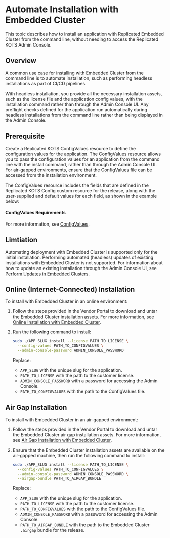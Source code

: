 
# Automate Installation with Embedded Cluster

This topic describes how to install an application with Replicated Embedded Cluster from the command line, without needing to access the Replicated KOTS Admin Console.

## Overview

A common use case for installing with Embedded Cluster from the command line is to automate installation, such as performing headless installations as part of CI/CD pipelines.

With headless installation, you provide all the necessary installation assets, such as the license file and the application config values, with the installation command rather than through the Admin Console UI. Any preflight checks defined for the application run automatically during headless installations from the command line rather than being displayed in the Admin Console.

## Prerequisite

Create a Replicated KOTS ConfigValues resource to define the configuration values for the application. The ConfigValues resource allows you to pass the configuration values for an application from the command line with the install command, rather than through the Admin Console UI. For air-gapped environments, ensure that the ConfigValues file can be accessed from the installation environment. 

The ConfigValues resource includes the fields that are defined in the Replicated KOTS Config custom resource for the release, along with the user-supplied and default values for each field, as shown in the example below:

<ConfigValuesExample/>

#### ConfigValues Requirements

<ConfigValuesRequirements/>

For more information, see [ConfigValues](/reference/custom-resource-configvalues).

## Limtiation

Automating deployment with Embedded Cluster is supported only for the initial installation. Performing automated (headless) updates of existing installations with Embedded Cluster is not supported. For information about how to update an existing installation through the Admin Console UI, see [Perform Updates in Embedded Clusters](/enterprise/updating-embedded).

## Online (Internet-Connected) Installation

To install with Embedded Cluster in an online environment:

1. Follow the steps provided in the Vendor Portal to download and untar the Embedded Cluster installation assets. For more information, see [Online Installation with Embedded Cluster](/enterprise/installing-embedded).

1. Run the following command to install:

    ```bash
    sudo ./APP_SLUG install --license PATH_TO_LICENSE \
      --config-values PATH_TO_CONFIGVALUES \
      --admin-console-password ADMIN_CONSOLE_PASSWORD
    ```

    Replace:
    * `APP_SLUG` with the unique slug for the application.
    * `PATH_TO_LICENSE` with the path to the customer license.
    * `ADMIN_CONSOLE_PASSWORD` with a password for accessing the Admin Console.
    * `PATH_TO_CONFIGVALUES` with the path to the ConfigValues file.

## Air Gap Installation

To install with Embedded Cluster in an air-gapped environment:

1. Follow the steps provided in the Vendor Portal to download and untar the Embedded Cluster air gap installation assets. For more information, see [Air Gap Installation with Embedded Cluster](/enterprise/installing-embedded-air-gap).

1. Ensure that the Embedded Cluster installation assets are available on the air-gapped machine, then run the following command to install:

    ```bash
    sudo ./APP_SLUG install --license PATH_TO_LICENSE \
      --config-values PATH_TO_CONFIGVALUES \
      --admin-console-password ADMIN_CONSOLE_PASSWORD \
      --airgap-bundle PATH_TO_AIRGAP_BUNDLE
    ```

    Replace:
    * `APP_SLUG` with the unique slug for the application.
    * `PATH_TO_LICENSE` with the path to the customer license.
    * `PATH_TO_CONFIGVALUES` with the path to the ConfigValues file.
    * `ADMIN_CONSOLE_PASSWORD` with a password for accessing the Admin Console.
    * `PATH_TO_AIRGAP_BUNDLE` with the path to the Embedded Cluster `.airgap` bundle for the release.
